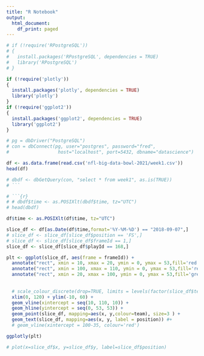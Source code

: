 ```yaml
---
title: "R Notebook"
output:
  html_document:
    df_print: paged
---
```


```r
# if (!require('RPostgreSQL'))
# {
#   install.packages('RPostgreSQL', dependencies = TRUE)
#   library('RPostgreSQL')
# }

if (!require('plotly'))
{
  install.packages('plotly', dependencies = TRUE)
  library('plotly')
}
if (!require('ggplot2'))
{
  install.packages('ggplot2', dependencies = TRUE)
  library('ggplot2')
}
```

```r
# pg = dbDriver("PostgreSQL")
# con = dbConnect(pg, user="postgres", password="fred",
#                  host="localhost", port=5432, dbname="datascience")
```


```r
df <- as.data.frame(read.csv('nfl-big-data-bowl-2021/week1.csv'))
head(df)
```

```r
# dbdf <- dbGetQuery(con, "select * from week1", as.is(TRUE))
# ```

# ```{r}
# # dbdf$time <- as.POSIXlt(dbdf$time, tz="UTC")
# head(dbdf)
```

```r
df$time <- as.POSIXlt(df$time, tz="UTC")
```


```r
slice_df <- df[as.Date(df$time,format='%Y-%M-%D') == "2018-09-07",]
# slice_df <- slice_df[slice_df$position == 'FS',]
# slice_df <- slice_df[slice_df$frameId == 1,]
slice_df <- slice_df[slice_df$playId == 168,]
```


```r
plt <- ggplot(slice_df, aes(frame = frameId)) + 
  annotate("rect", xmin = 10, xmax = 20, ymin = 0, ymax = 53,fill='red', alpha=.2) + 
  annotate("rect", xmin = 100, xmax = 110, ymin = 0, ymax = 53,fill='red', alpha=.2) + 
  annotate("rect", xmin = 20, xmax = 100, ymin = 0, ymax = 53,fill='green', alpha=.2) + 
 
  
  # scale_colour_discrete(drop=TRUE, limits = levels(factor(slice_df$team))) + 
  xlim(0, 120) + ylim(-10, 60) + 
  geom_vline(xintercept = seq(10, 110, 10)) + 
  geom_hline(yintercept = seq(0, 53, 53)) + 
  geom_point(slice_df, mapping=aes(x, y,colour=team), size=3 ) + 
  geom_text(slice_df, mapping=aes(x, y, label = position)) #+
  # geom_vline(xintercept = 100-35, colour='red') 

ggplotly(plt)

# plot(x=slice_df$x, y=slice_df$y, label=slice_df$position)
```

